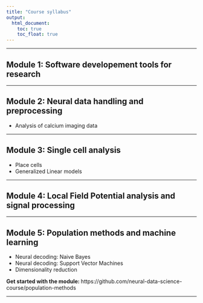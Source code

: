```yaml
---
title: "Course syllabus"
output: 
  html_document:
    toc: true
    toc_float: true
---
```



---

## Module 1: Software developement tools for research

---

## Module 2: Neural data handling and preprocessing
- Analysis of calcium imaging data

---

## Module 3: Single cell analysis
- Place cells
- Generalized Linear models

---

## Module 4: Local Field Potential analysis and signal processing

---

## Module 5: Population methods and machine learning
- Neural decoding: Naive Bayes 
- Neural decoding: Support Vector Machines
- Dimensionality reduction

**Get started with the module: ** https://github.com/neural-data-science-course/population-methods

---
